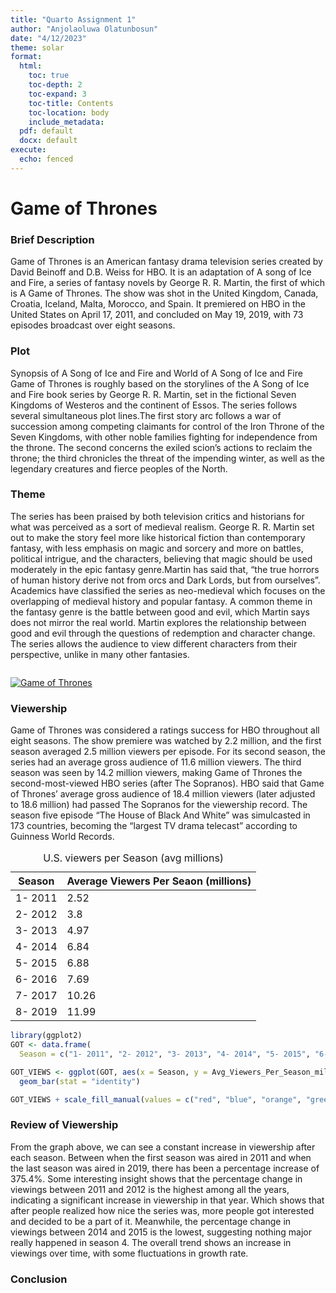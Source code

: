 ```yaml
---
title: "Quarto Assignment 1"
author: "Anjolaoluwa Olatunbosun"
date: "4/12/2023"
theme: solar
format:
  html:
    toc: true
    toc-depth: 2
    toc-expand: 3
    toc-title: Contents
    toc-location: body
    include_metadata: 
  pdf: default
  docx: default
execute:
  echo: fenced
---
```


# Game of Thrones

### Brief Description

Game of Thrones is an American fantasy drama television series created by David Beinoff and D.B. Weiss for HBO. It is an adaptation of A song of Ice and Fire, a series of fantasy novels by George R. R. Martin, the first of which is A Game of Thrones. The show was shot in the United Kingdom, Canada, Croatia, Iceland, Malta, Morocco, and Spain. It premiered on HBO in the United States on April 17, 2011, and concluded on May 19, 2019, with 73 episodes broadcast over eight seasons.

::: {.panel-tabset}
### Plot

Synopsis of A Song of Ice and Fire and World of A Song of Ice and Fire
Game of Thrones is roughly based on the storylines of the A Song of Ice and Fire book series by George R. R. Martin, set in the fictional Seven Kingdoms of Westeros and the continent of Essos. The series follows several simultaneous plot lines.The first story arc follows a war of succession among competing claimants for control of the Iron Throne of the Seven Kingdoms, with other noble families fighting for independence from the throne. The second concerns the exiled scion's actions to reclaim the throne; the third chronicles the threat of the impending winter, as well as the legendary creatures and fierce peoples of the North.

### Theme

The series has been praised by both television critics and historians for what was perceived as a sort of medieval realism. George R. R. Martin set out to make the story feel more like historical fiction than contemporary fantasy, with less emphasis on magic and sorcery and more on battles, political intrigue, and the characters, believing that magic should be used moderately in the epic fantasy genre.Martin has said that, "the true horrors of human history derive not from orcs and Dark Lords, but from ourselves". Academics have classified the series as neo-medieval which focuses on the overlapping of medieval history and popular fantasy. A common theme in the fantasy genre is the battle between good and evil, which Martin says does not mirror the real world. Martin explores the relationship between good and evil through the questions of redemption and character change. The series allows the audience to view different characters from their perspective, unlike in many other fantasies.
:::
```{}
```

[![Game of Thrones](Game_of_Thrones_title_card.jpg)](https://en.wikipedia.org/wiki/File:Game_of_Thrones_title_card.jpg)

### **Viewership**

Game of Thrones was considered a ratings success for HBO throughout all eight seasons. The show premiere was watched by 2.2 million, and the first season averaged 2.5 million viewers per episode. For its second season, the series had an average gross audience of 11.6 million viewers. The third season was seen by 14.2 million viewers, making Game of Thrones the second-most-viewed HBO series (after The Sopranos). HBO said that Game of Thrones' average gross audience of 18.4 million viewers (later adjusted to 18.6 million) had passed The Sopranos for the viewership record. The season five episode "The House of Black And White" was simulcasted in 173 countries, becoming the "largest TV drama telecast" according to Guinness World Records.

| Season  | Average Viewers Per Seaon (millions) |
|---------|--------------------------------------|
| 1- 2011 | 2.52                                 |
| 2- 2012 | 3.8                                  |
| 3- 2013 | 4.97                                 |
| 4- 2014 | 6.84                                 |
| 5- 2015 | 6.88                                 |
| 6- 2016 | 7.69                                 |
| 7- 2017 | 10.26                                |
| 8- 2019 | 11.99                                |

: U.S. viewers per Season (avg millions)

```r
library(ggplot2)
GOT <- data.frame(
  Season = c("1- 2011", "2- 2012", "3- 2013", "4- 2014", "5- 2015", "6- 2016", "7- 2017", "8- 2019"), Avg_Viewers_Per_Season_mill = c(2.52, 3.8, 4.97, 6.84, 6.88, 7.69, 10.26, 11.99))

```

```r
GOT_VIEWS <- ggplot(GOT, aes(x = Season, y = Avg_Viewers_Per_Season_mill, fill= Season))+
  geom_bar(stat = "identity")

GOT_VIEWS + scale_fill_manual(values = c("red", "blue", "orange", "green", "purple", "pink", "grey", "black")) + labs(title = "U.S. viewers per Season (avg millions)", x = "Season", y = "Avg_Viewers_Per_Season_mill")+ geom_text(aes(label = signif(Avg_Viewers_Per_Season_mill)), nudge_y = 0.5)
```

### **Review of Viewership**

From the graph above, we can see a constant increase in viewership after each season. Between when the first season was aired in 2011 and when the last season was aired in 2019, there has been a percentage increase of 375.4%. Some interesting insight shows that the percentage change in viewings between 2011 and 2012 is the highest among all the years, indicating a significant increase in viewership in that year. Which shows that after people realized how nice the series was, more people got interested and decided to be a part of it. Meanwhile, the percentage change in viewings between 2014 and 2015 is the lowest, suggesting nothing major really happened in season 4. The overall trend shows an increase in viewings over time, with some fluctuations in growth rate.

### **Conclusion**

